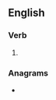 {{also|hot-wire}}
==English==
{{wikipedia|dab=hotwire}}

===Verb===
{{en-verb|hotwir}}

# {{alternative spelling of|en|hot-wire}}

===Anagrams===
* {{anagrams|en|a=ehiortw|throwie|worthie}}